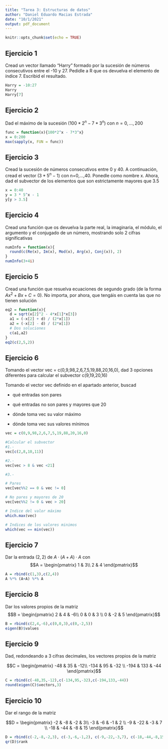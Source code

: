 ```yaml
---
title: "Tarea 3: Estructuras de datos"
author: "Daniel Eduardo Macias Estrada"
date: "10/1/2021"
output: pdf_document
---
```


```r
knitr::opts_chunk$set(echo = TRUE)
```

## Ejercicio 1

Cread un vector llamado "Harry" formado por la sucesión de números consecutivos entre el -10 y 27. Pedidle a R que os devuelva el elemento de índice 7. Escribid el resultado.

```r
Harry = -10:27
Harry
Harry[7]
```

## Ejercicio 2

Dad el máximo de la sucesión $(100*2^n -7*3^n)$ con $n=0,...,200$

```r
func = function(x){100*2^x - 7*3^x}
x = 0:200
max(sapply(x, FUN = func))
```

## Ejercicio 3

Cread la sucesión de números consecutivos entre 0 y 40. A continuación, cread el vector $(3*5^n - 1)$ con n=0,...,40. Ponedle como nombre x. Ahora, dad el subvector de los elementos que son estrictamente mayores que 3.5

```r
x = 0:40
y = 3 * 5^x - 1
y[y > 3.5]
```

## Ejercicio 4

Cread una función que os devuelva la parte real, la imaginaria, el módulo, el argumento y el conjugado de un número, mostrando solo 2 cifras significativas

```r
numInfo = function(x){
  round(c(Re(x), Im(x), Mod(x), Arg(x), Conj(x)), 2)
}
numInfo(3+4i)
```

## Ejercicio 5

Cread una función que resuelva ecuaciones de segundo grado (de la forma $Ax^2+Bx+C=0$). No importa, por ahora, que tengáis en cuenta las que no tienen solución

```r
eq2 = function(x){
  d = sqrt(x[2]^2 - 4*x[1]*x[3])
  a1 = (-x[2] + d) / (2*x[1])
  a2 = (-x[2] - d) / (2*x[1])
  # Dos soluciones
  c(a1,a2)
}
eq2(c(2,5,2))
```

## Ejercicio 6

Tomando el vector vec = c(0,9,98,2,6,7,5,19,88,20,16,0), dad 3 opciones diferentes para calcular el subvector c(9,19,20,16)

Tomando el vector vec definido en el apartado anterior, buscad

* qué entradas son pares

* qué entradas no son pares y mayores que 20

* dónde toma vec su valor máximo

* dónde toma vec sus valores mínimos

```r
vec = c(0,9,98,2,6,7,5,19,88,20,16,0)

#Calcular el subvector
#1.-
vec[c(2,8,10,11)]

#2.-
vec[vec > 8 & vec <21]

#3.-

# Pares
vec[vec%%2 == 0 & vec != 0]

# No pares y mayores de 20
vec[vec%%2 != 0 & vec > 20]

# Indice del valor máximo
which.max(vec)

# Indices de los valores minimos
which(vec == min(vec))
```

## Ejercicio 7

Dar la entrada $(2,2)$ de $A \cdot (A + A) \cdot A$ con $$A = \begin{pmatrix} 1 & 3\\ 2 & 4 \end{pmatrix}$$

```r
A = rbind(c(1,3),c(2,4))
A %*% (A+A) %*% A
```

## Ejercicio 8

Dar los valores propios de la matriz $$B = \begin{pmatrix} 2 & 4 & -6\\ 0 & 0 & 3 \\ 0 & -2 & 5 \end{pmatrix}$$

```r
B = rbind(c(2,4,-6),c(0,0,3),c(0,-2,5))
eigen(B)$values
```

## Ejercicio 9

Dad, redondeando a 3 cifras decimales, los vectores propios de la matriz

$$C = \begin{pmatrix} -48 & 35 & -12\\ -134 & 95 & -32 \\ -194 & 133 & -44 \end{pmatrix}$$

```r
C = rbind(c(-48,35,-12),c(-134,95,-32),c(-194,133,-44))
round(eigen(C)$vectors,3)
```

## Ejercicio 10

Dar el rango de la matriz

$$D = \begin{pmatrix} -2 & -8 & -2 & 3\\ -3 & -6 & -1 & 2 \\ -9 & -22 & -3 & 7 \\ -18 & -44 & -8 & 15 \end{pmatrix}$$

```r
D = rbind(c(-2,-8,-2,3), c(-3,-6,-1,2), c(-9,-22,-3,7), c(-18,-44,-8,15))
qr(D)$rank
```

